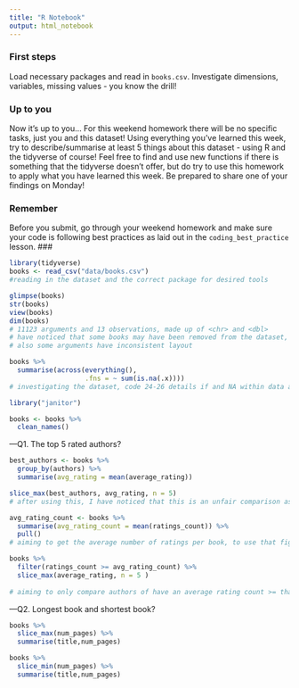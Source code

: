 ```yaml
---
title: "R Notebook"
output: html_notebook
---
```


### First steps

Load necessary packages and read in `books.csv`. Investigate dimensions, variables, missing values - you know the drill!

### Up to you

Now it's up to you... For this weekend homework there will be no specific tasks, just you and this dataset! Using everything you've learned this week, try to describe/summarise at least 5 things about this dataset - using R and the tidyverse of course! Feel free to find and use new functions if there is something that the tidyverse doesn't offer, but do try to use this homework to apply what you have learned this week. Be prepared to share one of your findings on Monday!

### Remember

Before you submit, go through your weekend homework and make sure your code is following best practices as laid out in the `coding_best_practice` lesson.
###


```r
library(tidyverse)
books <- read_csv("data/books.csv")
#reading in the dataset and the correct package for desired tools
```

```r
glimpse(books)
str(books)
view(books)
dim(books)
# 11123 arguments and 13 observations, made up of <chr> and <dbl>
# have noticed that some books may have been removed from the dataset, as "rowid" and "bookID" do not match in terms of similar numbers
# also some arguments have inconsistent layout

books %>% 
  summarise(across(everything(), 
                   .fns = ~ sum(is.na(.x))))
# investigating the dataset, code 24-26 details if and NA within data and where - which there is not
```

```r

library("janitor")

books <- books %>% 
  clean_names()
```

---Q1. The top 5 rated authors?


```r
best_authors <- books %>% 
  group_by(authors) %>% 
  summarise(avg_rating = mean(average_rating))

slice_max(best_authors, avg_rating, n = 5)
# after using this, I have noticed that this is an unfair comparison as some books have been rated very little and received higher ratings
```

```r
avg_rating_count <- books %>% 
  summarise(avg_rating_count = mean(ratings_count)) %>% 
  pull()
# aiming to get the average number of ratings per book, to use that figure as a limit to the number of books I will make comparisons with
```

```r
books %>% 
  filter(ratings_count >= avg_rating_count) %>% 
  slice_max(average_rating, n = 5 )
  
# aiming to only compare authors of have an average rating count >= than the average rating count for all books  
```

---Q2. Longest book and shortest book?

```r
books %>%
  slice_max(num_pages) %>% 
  summarise(title,num_pages)

books %>%
  slice_min(num_pages) %>% 
  summarise(title,num_pages)

```


